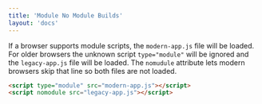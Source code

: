 ```yaml
---
title: 'Module No Module Builds'
layout: 'docs'
---
```


If a browser supports module scripts, the `modern-app.js` file will be loaded.
For older browsers the unknown script `type="module"` will be ignored and the `legacy-app.js` file will be loaded.
The `nomudule` attribute lets modern browsers skip that line so both files are not loaded.

```html
<script type="module" src="modern-app.js"></script>
<script nomodule src="legacy-app.js"></script>
```
